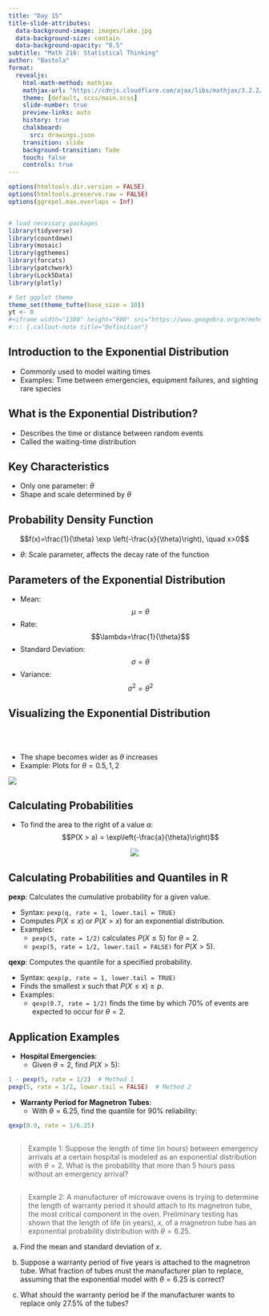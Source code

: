 ```yaml
---
title: "Day 15"
title-slide-attributes:
  data-background-image: images/lake.jpg
  data-background-size: contain
  data-background-opacity: "0.5"
subtitle: "Math 216: Statistical Thinking"
author: "Bastola"
format:
  revealjs:
    html-math-method: mathjax
    mathjax-url: "https://cdnjs.cloudflare.com/ajax/libs/mathjax/3.2.2/MathJax.js" 
    theme: [default, scss/main.scss]
    slide-number: true
    preview-links: auto
    history: true
    chalkboard: 
      src: drawings.json
    transition: slide
    background-transition: fade    
    touch: false
    controls: true
---
```


```r
options(htmltools.dir.version = FALSE)
options(htmltools.preserve.raw = FALSE)
options(ggrepel.max.overlaps = Inf)


# load necessary packages
library(tidyverse)
library(countdown)
library(mosaic)
library(ggthemes)
library(forcats)
library(patchwork)
library(Lock5Data)
library(plotly)

# Set ggplot theme
theme_set(theme_tufte(base_size = 10))
yt <- 0
#<iframe width="1380" height="900" src="https://www.geogebra.org/m/mehn8u8s"></iframe>
#::: {.callout-note title="Definition"}
```



## Introduction to the Exponential Distribution {.font80}


::: cle13

- Commonly used to model waiting times
- Examples: Time between emergencies, equipment failures, and sighting rare species


:::


## What is the Exponential Distribution? {.font80}


::: cle10

- Describes the time or distance between random events
- Called the waiting-time distribution

:::


## Key Characteristics {.font80}

::: cle6

- Only one parameter: $\theta$
- Shape and scale determined by $\theta$

:::


## Probability Density Function {.font80}


::: cle9

$$f(x)=\frac{1}{\theta} \exp \left(-\frac{x}{\theta}\right), \quad x>0$$

- $\theta$: Scale parameter, affects the decay rate of the function




:::


## Parameters of the Exponential Distribution {.font70}


::: cle13

- Mean: $$\mu=\theta$$
- Rate: $$\lambda=\frac{1}{\theta}$$
- Standard Deviation: $$\sigma=\theta$$
- Variance: $$\sigma^2=\theta^2$$

:::



## Visualizing the Exponential Distribution {.font80}


::: row
::: left

<br>
<br>

::: cle13

- The shape becomes wider as $\theta$ increases
- Example: Plots for $\theta=0.5, 1, 2$

:::
:::


::: right

![](images/exponential_distr.png)

:::
:::

## Calculating Probabilities {.font80}

::: cle13
- To find the area to the right of a value $a$: $$P(X > a) = \exp\left(-\frac{a}{\theta}\right)$$

<center>
![](images/exponential_pdf.png)
</center>
:::

## Calculating Probabilities and Quantiles in R {.font60}

::: cle13
**pexp**: Calculates the cumulative probability for a given value.

- Syntax: `pexp(q, rate = 1, lower.tail = TRUE)`
- Computes $P(X \leq x)$ or $P(X > x)$ for an exponential distribution.
- Examples:
  - `pexp(5, rate = 1/2)` calculates $P(X \leq 5)$ for $\theta = 2$.
  - `pexp(5, rate = 1/2, lower.tail = FALSE)` for $P(X > 5)$.


**qexp**: Computes the quantile for a specified probability.

- Syntax: `qexp(p, rate = 1, lower.tail = TRUE)`
- Finds the smallest $x$ such that $P(X \leq x) \geq p$.
- Examples:
  - `qexp(0.7, rate = 1/2)` finds the time by which 70% of events are expected to occur for $\theta = 2$.

:::


## Application Examples {.font80}


::: cle10
- **Hospital Emergencies**:
  - Given $\theta = 2$, find $P(X > 5)$: 
  
```r
1 - pexp(5, rate = 1/2)  # Method 1
pexp(5, rate = 1/2, lower.tail = FALSE)  # Method 2
```

  
- **Warranty Period for Magnetron Tubes**:
  - With $\theta = 6.25$, find the quantile for 90% reliability: 

```r
qexp(0.9, rate = 1/6.25)
```


:::

## {.font60}

> Example 1: Suppose the length of time (in hours) between emergency arrivals at a certain hospital is modeled as an exponential distribution with $\theta=2$. What is the probability that more than 5 hours pass without an emergency arrival?



## {.font60}

> Example 2: A manufacturer of microwave ovens is trying to determine the length of warranty period it should attach to its magnetron tube, the most critical component in the oven. Preliminary testing has shown that the length of life (in years), $x$, of a magnetron tube has an exponential probability distribution with $\theta=6.25$.

a. Find the mean and standard deviation of $x$.

b. Suppose a warranty period of five years is attached to the magnetron tube. What fraction of tubes must the manufacturer plan to replace, assuming that the exponential model with $\theta=6.25$ is correct?

c. What should the warranty period be if the manufacturer wants to replace only $27.5 \%$ of the tubes?

##


##